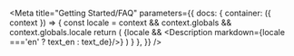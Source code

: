 

<Meta title="Getting Started/FAQ"
      parameters={{
          docs: {
              container: ({ context }) => {
                  const locale = context && context.globals && context.globals.locale
                  return (
                      <DocsContainer context={context}>
                          {locale && <Description markdown={locale ==='en' ? text_en : text_de}/>}
                      </DocsContainer>
                  )
              }
          },
      }}
/>
